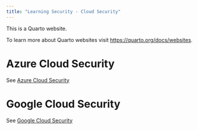 ```yaml
---
title: "Learning Security - Cloud Security"
---
```


This is a Quarto website.

To learn more about Quarto websites visit <https://quarto.org/docs/websites>.

# Azure Cloud Security

See [Azure Cloud Security](azure-cloud-security.html)

# Google Cloud Security

See [Google Cloud Security](google-cloud-security.html)

